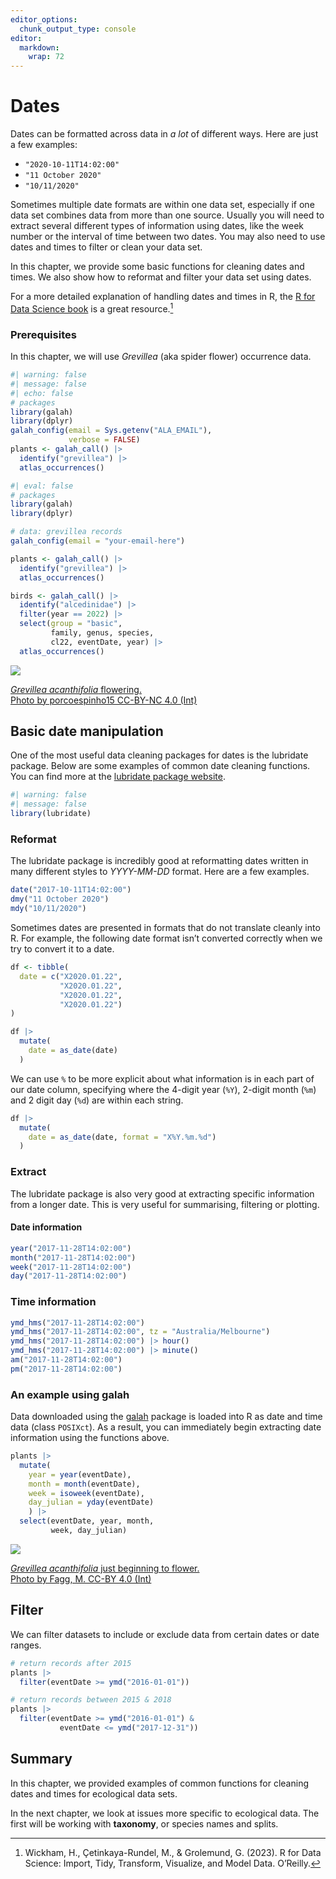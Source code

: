 ```yaml
---
editor_options: 
  chunk_output_type: console
editor: 
  markdown: 
    wrap: 72
---
```


# Dates

Dates can be formatted across data in *a lot* of different ways. Here are just a few
examples:

-   `"2020-10-11T14:02:00"`
-   `"11 October 2020"`
-   `"10/11/2020"`

Sometimes multiple date formats are within one data set, especially if
one data set combines data from more than one source. Usually you will
need to extract several different types of information using dates, like
the week number or the interval of time between two dates. You may also
need to use dates and times to filter or clean your data set.

In this chapter, we provide some basic functions for cleaning dates and
times. We also show how to reformat and filter your data set using
dates.

For a more detailed explanation of handling dates and times in R, 
the [R for Data Science book](https://r4ds.hadley.nz/datetimes.html) is a great resource.[^r-for-data-science-1]

[^r-for-data-science-1]: Wickham, H., Çetinkaya-Rundel, M., & Grolemund, G. (2023). R for Data Science: Import, Tidy, Transform, Visualize, and Model Data. O’Reilly.


### Prerequisites

In this chapter, we will use *Grevillea* (aka spider flower) occurrence
data.

```r
#| warning: false
#| message: false
#| echo: false
# packages
library(galah)
library(dplyr)
galah_config(email = Sys.getenv("ALA_EMAIL"),
             verbose = FALSE)
plants <- galah_call() |>
  identify("grevillea") |>
  atlas_occurrences()
```

```r
#| eval: false
# packages
library(galah)
library(dplyr)

# data: grevillea records
galah_config(email = "your-email-here")

plants <- galah_call() |>
  identify("grevillea") |>
  atlas_occurrences()

birds <- galah_call() |>
  identify("alcedinidae") |>
  filter(year == 2022) |>
  select(group = "basic", 
         family, genus, species, 
         cl22, eventDate, year) |>
  atlas_occurrences()
```

::: aside
<img src="https://ala-images.s3.ap-southeast-2.amazonaws.com/store/c/8/a/8/9fc9b089-9cb5-401b-bbe4-bf40c12f8a8c/original" class="rounded"/></img>

::: figure-caption
[*Grevillea acanthifolia* flowering.<br>Photo by porcoespinho15 CC-BY-NC
4.0
(Int)](https://biocache.ala.org.au/occurrences/a664db4b-1762-4f5c-96eb-b6a52df5d27d)
:::

:::

## Basic date manipulation

One of the most useful data cleaning packages for dates is the lubridate
package. Below are some examples of common date cleaning functions. You
can find more at the [lubridate package
website](https://r4ds.hadley.nz/datetimes.html).

```r
#| warning: false
#| message: false
library(lubridate)
```


### Reformat

The lubridate package is incredibly good at reformatting dates written in many different styles to *YYYY-MM-DD* format. Here are a few examples.

```r
date("2017-10-11T14:02:00")
dmy("11 October 2020")
mdy("10/11/2020")
```

Sometimes dates are presented in formats that do not translate cleanly
into R. For example, the following date format isn't converted correctly
when we try to convert it to a date.

```r
df <- tibble(
  date = c("X2020.01.22",
           "X2020.01.22",
           "X2020.01.22",
           "X2020.01.22")
)

df |> 
  mutate(
    date = as_date(date)
  )
```

We can use `%` to be more explicit about what information is in each
part of our date column, specifying where the 4-digit year (`%Y`),
2-digit month (`%m`) and 2 digit day (`%d`) are within each string.

```r
df |> 
  mutate(
    date = as_date(date, format = "X%Y.%m.%d")
  )
```

### Extract

The lubridate package is also very good at extracting specific information from a longer date. This is very useful for summarising, filtering or plotting.

#### Date information

```r
year("2017-11-28T14:02:00")
month("2017-11-28T14:02:00")
week("2017-11-28T14:02:00")
day("2017-11-28T14:02:00")
```

### Time information

```r
ymd_hms("2017-11-28T14:02:00")
ymd_hms("2017-11-28T14:02:00", tz = "Australia/Melbourne")
ymd_hms("2017-11-28T14:02:00") |> hour()
ymd_hms("2017-11-28T14:02:00") |> minute()
am("2017-11-28T14:02:00")
pm("2017-11-28T14:02:00")
```

### An example using galah

Data downloaded using the [galah](https://galah.ala.org.au/) package is loaded into R as date and
time data (class `POSIXct`). As a result, you can immediately begin
extracting date information using the functions above.

```r
plants |>
  mutate(
    year = year(eventDate),
    month = month(eventDate),
    week = isoweek(eventDate),
    day_julian = yday(eventDate)
    ) |>
  select(eventDate, year, month, 
         week, day_julian)
```

::: aside
<img src="https://images.ala.org.au/image/details?imageId=b64f6e42-3ba9-4cd2-951b-b55fb9ea0386" class="rounded"/></img>

::: figure-caption
[*Grevillea acanthifolia* just beginning to flower.<br>Photo by Fagg, M. CC-BY
4.0
(Int)](https://biocache.ala.org.au/occurrences/b5adbb1c-a21e-4f29-b7ca-869335c7cb38)
:::

:::

## Filter

We can filter datasets to include or exclude data from certain dates or date ranges.   

```r
# return records after 2015
plants |>
  filter(eventDate >= ymd("2016-01-01"))
```

```r
# return records between 2015 & 2018
plants |> 
  filter(eventDate >= ymd("2016-01-01") & 
           eventDate <= ymd("2017-12-31"))
```

## Summary

In this chapter, we provided examples of common functions for cleaning
dates and times for ecological data sets.

In the next chapter, we look at issues more specific to ecological data. The first will be working with **taxonomy**, or species names and splits.
